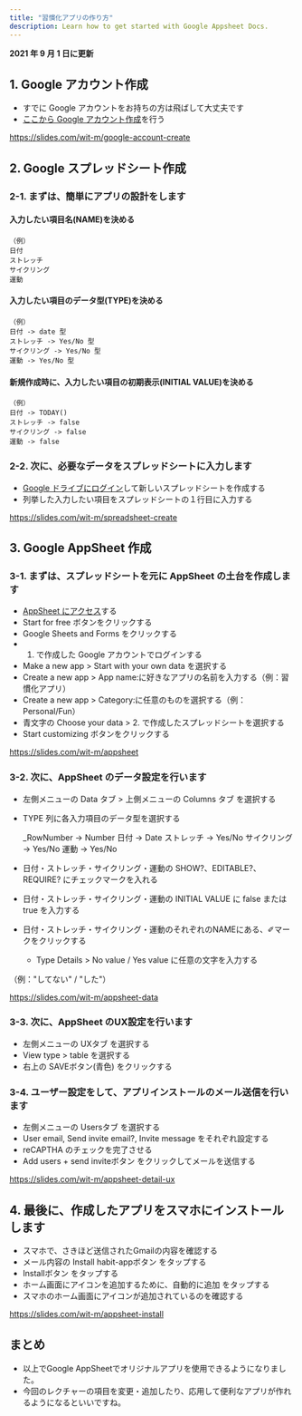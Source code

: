 ```yaml
---
title: "習慣化アプリの作り方"
description: Learn how to get started with Google Appsheet Docs.
---
```


**2021 年 9 月 1 日に更新**

## 1. Google アカウント作成

- すでに Google アカウントをお持ちの方は飛ばして大丈夫です
- [ここから Google アカウント作成](https://www.google.com/accounts/NewAccount?hl=ja)を行う

https://slides.com/wit-m/google-account-create


## 2. Google スプレッドシート作成

### 2-1. まずは、簡単にアプリの設計をします

#### 入力したい項目名(NAME)を決める
    （例）
    日付
    ストレッチ
    サイクリング
    運動

#### 入力したい項目のデータ型(TYPE)を決める
    （例）
    日付 -> date 型
    ストレッチ -> Yes/No 型
    サイクリング -> Yes/No 型
    運動 -> Yes/No 型

#### 新規作成時に、入力したい項目の初期表示(INITIAL VALUE)を決める
    （例）
    日付 -> TODAY()
    ストレッチ -> false
    サイクリング -> false
    運動 -> false


### 2-2. 次に、必要なデータをスプレッドシートに入力します

- [Google ドライブにログイン](https://drive.google.com/)して新しいスプレッドシートを作成する
- 列挙した入力したい項目をスプレッドシートの１行目に入力する

https://slides.com/wit-m/spreadsheet-create

## 3. Google AppSheet 作成

### 3-1. まずは、スプレッドシートを元に AppSheet の土台を作成します

- [AppSheet にアクセス](https://www.appsheet.com/)する
- Start for free ボタンをクリックする
- Google Sheets and Forms をクリックする
- 1. で作成した Google アカウントでログインする
- Make a new app > Start with your own data を選択する
- Create a new app > App name:に好きなアプリの名前を入力する（例：習慣化アプリ）
- Create a new app > Category:に任意のものを選択する（例：Personal/Fun）
- 青文字の Choose your data > 2. で作成したスプレッドシートを選択する
- Start customizing ボタンをクリックする

https://slides.com/wit-m/appsheet

### 3-2. 次に、AppSheet のデータ設定を行います

- 左側メニューの Data タブ > 上側メニューの Columns タブ を選択する
- TYPE 列に各入力項目のデータ型を選択する


    \_RowNumber -> Number
    日付 -> Date
    ストレッチ -> Yes/No
    サイクリング -> Yes/No
    運動 -> Yes/No

- 日付・ストレッチ・サイクリング・運動の SHOW?、EDITABLE?、REQUIRE? にチェックマークを入れる
- 日付・ストレッチ・サイクリング・運動の INITIAL VALUE に false または true を入力する
- 日付・ストレッチ・サイクリング・運動のそれぞれのNAMEにある、✐マークをクリックする
  - Type Details > No value / Yes value に任意の文字を入力する

（例："してない" / "した"）

https://slides.com/wit-m/appsheet-data

### 3-3. 次に、AppSheet のUX設定を行います
- 左側メニューの UXタブ を選択する
- View type > table を選択する
- 右上の SAVEボタン(青色) をクリックする

### 3-4. ユーザー設定をして、アプリインストールのメール送信を行います
- 左側メニューの Usersタブ を選択する
- User email, Send invite email?, Invite message をそれぞれ設定する
- reCAPTHA のチェックを完了させる
- Add users + send inviteボタン をクリックしてメールを送信する

https://slides.com/wit-m/appsheet-detail-ux


## 4. 最後に、作成したアプリをスマホにインストールします
- スマホで、さきほど送信されたGmailの内容を確認する
- メール内容の Install habit-appボタン をタップする
- Installボタン をタップする
- ホーム画面にアイコンを追加するために、自動的に追加 をタップする
- スマホのホーム画面にアイコンが追加されているのを確認する

https://slides.com/wit-m/appsheet-install


## まとめ
- 以上でGoogle AppSheetでオリジナルアプリを使用できるようになりました。
- 今回のレクチャーの項目を変更・追加したり、応用して便利なアプリが作れるようになるといいですね。
